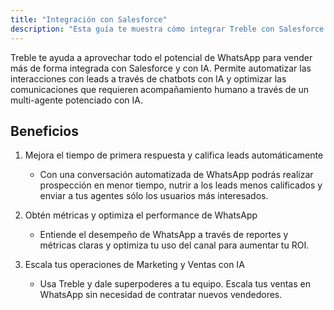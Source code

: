 ```yaml
---
title: "Integración con Salesforce"
description: "Esta guía te muestra cómo integrar Treble con Salesforce."
---
```


Treble te ayuda a aprovechar todo el potencial de WhatsApp para vender más de forma integrada con Salesforce y con IA. Permite automatizar las interacciones con leads a través de chatbots con IA y optimizar las comunicaciones que requieren acompañamiento humano a través de un multi-agente potenciado con IA.

## Beneficios

1. Mejora el tiempo de primera respuesta y califica leads automáticamente
    - Con una conversación automatizada de WhatsApp podrás realizar prospección en menor tiempo, nutrir a los leads menos calificados y enviar a tus agentes sólo los usuarios más interesados.

2. Obtén métricas y optimiza el performance de WhatsApp
    - Entiende el desempeño de WhatsApp a través de reportes y métricas claras y optimiza tu uso del canal para aumentar tu ROI.

3. Escala tus operaciones de Marketing y Ventas con IA
    - Usa Treble y dale superpoderes a tu equipo. Escala tus ventas en WhatsApp sin necesidad de contratar nuevos vendedores.
